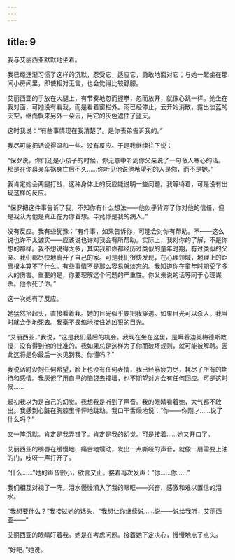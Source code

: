 ```yaml
---
---
---
```

title: 9
---




我与艾丽西亚默默地坐着。

我已经逐渐习惯了这样的沉默，忍受它，适应它，勇敢地面对它；与她一起坐在那间小房间里，即使相对无言，也会觉得比较舒服。

艾丽西亚的手放在大腿上，有节奏地忽而握拳，忽而放开，就像心跳一样。她坐在我对面，可她没有看我，而是看着窗栏外。雨已经停止，云开始消散，露出淡蓝的天空，继而飘来另外一朵云，用它的灰色遮住了蓝天。

这时我说：“有些事情现在我清楚了。是你表弟告诉我的。”

我尽可能把话说得温和一些。没有反应。于是我继续往下说：

“保罗说，你们还是小孩子的时候，你无意中听到你父亲说了一句令人寒心的话。那是在你母亲车祸身亡后不久……你听见他说他希望死的人是你，而不是她。”

我肯定她会两腿打战，这种身体上的反应能说明一些问题。我等待着，可是没有出现这样的反应。

“保罗把这件事告诉了我，不知你有什么想法——他似乎背弃了你对他的信任，但是我认为他是真正在为你着想。毕竟你是我的病人。”

没有反应。我有些犹豫：“有件事，如果告诉你，可能会对你有帮助。不——这么说也许不太诚实——应该说也许对我会有所帮助。实际上，我对你的了解，不是你想的那样。我不想说得太多，其实我和你都经历过类似的童年时期，有过类似的父亲。我们都尽快地离开了自己的家。可是我们很快发现，在心理领域，地理上的距离根本算不了什么。有些事情不是那么容易就淡忘的。我知道你在童年时期受了多大的伤害。重要的是，你要理解这个问题的严重性。你父亲说的话等同于心理谋杀。他杀死了你。”

这一次她有了反应。

她猛然抬起头，直接看着我。她的目光似乎要把我穿透。如果目光可以杀人，我当时就会倒地死去。我毫不畏缩地接住她凶狠的目光。

“艾丽西亚，”我说，“这是我们最后的机会。我现在坐在这里，是瞒着迪奥梅德斯教授，没有得到他的批准的。我如果总是这样为了你而破坏规则，就可能被解聘。因此这将是你最后一次见到我。你懂吗？”

我说话时没抱任何希望，脸上也没有任何表情，我已经筋疲力尽，耗尽了所有的期待和感情。我厌倦了用自己的脑袋去撞墙，也不期望对方会有任何回应。可是这时候……

起初我以为是自己的幻觉。我想我是听到了声音。我的眼睛看着她，大气都不敢出。我感到心脏在胸腔里怦怦地跳动。我口干舌燥地说：“你——你刚才……说了什么吗？”

又一阵沉默。肯定是我弄错了。肯定是我的幻觉。可是接着……她又开口了。

艾丽西亚的嘴唇在缓慢地、痛苦地蠕动，发出一点嘶哑的声音，就像一扇需要上油的门，吱呀一声打开了。

“什么……”她的声音很小，欲言又止。接着再次发声：“你……你……”

我们相互对视了一阵。泪水慢慢涌入了我的眼眶——兴奋、感激和难以置信的泪水。

“我想要什么？”我接过她的话头，“我想让你继续说……说——说给我听，艾丽西亚——”

艾丽西亚的眼睛盯着我。她是在考虑问题。接着她下定决心，慢慢地点了点头。

“好吧。”她说。